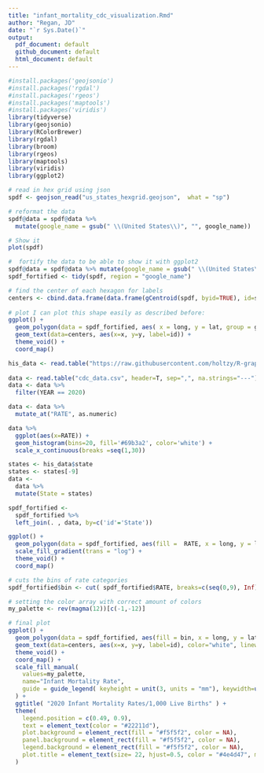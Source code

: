 ```yaml
---
title: "infant_mortality_cdc_visualization.Rmd"
author: "Regan, JD"
date: "`r Sys.Date()`"
output:
  pdf_document: default
  github_document: default
  html_document: default
---
```


```r
#install.packages('geojsonio')
#install.packages('rgdal')
#install.packages('rgeos')
#install.packages('maptools')
#install.packages('viridis')
library(tidyverse)
library(geojsonio)
library(RColorBrewer)
library(rgdal)
library(broom)
library(rgeos)
library(maptools)
library(viridis)
library(ggplot2)
```


```r
# read in hex grid using json
spdf <- geojson_read("us_states_hexgrid.geojson",  what = "sp")

# reformat the data
spdf@data = spdf@data %>%
  mutate(google_name = gsub(" \\(United States\\)", "", google_name))

# Show it
plot(spdf)
```



```r

#  fortify the data to be able to show it with ggplot2
spdf@data = spdf@data %>% mutate(google_name = gsub(" \\(United States\\)", "", google_name))
spdf_fortified <- tidy(spdf, region = "google_name")

# find the center of each hexagon for labels
centers <- cbind.data.frame(data.frame(gCentroid(spdf, byid=TRUE), id=spdf@data$iso3166_2))
 
# plot I can plot this shape easily as described before:
ggplot() +
  geom_polygon(data = spdf_fortified, aes( x = long, y = lat, group = group), fill="skyblue", color="white") +
  geom_text(data=centers, aes(x=x, y=y, label=id)) +
  theme_void() +
  coord_map() 

```


```r

his_data <- read.table("https://raw.githubusercontent.com/holtzy/R-graph-gallery/master/DATA/State_mariage_rate.csv", header=T, sep=",", na.strings="---")
 
data <- read.table("cdc_data.csv", header=T, sep=",", na.strings="---")
data <- data %>% 
  filter(YEAR == 2020)

data <- data %>% 
  mutate_at("RATE", as.numeric)

data %>% 
  ggplot(aes(x=RATE)) + 
  geom_histogram(bins=20, fill='#69b3a2', color='white') +
  scale_x_continuous(breaks =seq(1,30))
```



```r

states <- his_data$state
states <- states[-9]
data <-
  data %>% 
  mutate(State = states)

spdf_fortified <- 
  spdf_fortified %>% 
  left_join(. , data, by=c('id'='State'))

ggplot() +
  geom_polygon(data = spdf_fortified, aes(fill =  RATE, x = long, y = lat, group = group)) +
  scale_fill_gradient(trans = "log") +
  theme_void() +
  coord_map()


```





```r
# cuts the bins of rate categories
spdf_fortified$bin <- cut( spdf_fortified$RATE, breaks=c(seq(0,9), Inf), labels =c("0-1", "1-2", "2-3", "3-4","4-5", "5-6", "6-7", "7-8","8-9", "9-10"), include.lowest = TRUE)

# setting the color array with correct amount of colors
my_palette <- rev(magma(12))[c(-1,-12)]

# final plot
ggplot() +
  geom_polygon(data = spdf_fortified, aes(fill = bin, x = long, y = lat, group = group) , size=0, alpha=0.9) +
  geom_text(data=centers, aes(x=x, y=y, label=id), color="white", linewidth=3, alpha=0.6) +
  theme_void() +
  coord_map() +
  scale_fill_manual( 
    values=my_palette, 
    name="Infant Mortality Rate", 
    guide = guide_legend( keyheight = unit(3, units = "mm"), keywidth=unit(12, units = "mm"), label.position = "bottom", title.position = 'top', nrow=1) 
  ) +
  ggtitle( "2020 Infant Mortality Rates/1,000 Live Births" ) +
  theme(
    legend.position = c(0.49, 0.9),
    text = element_text(color = "#22211d"),
    plot.background = element_rect(fill = "#f5f5f2", color = NA), 
    panel.background = element_rect(fill = "#f5f5f2", color = NA), 
    legend.background = element_rect(fill = "#f5f5f2", color = NA),
    plot.title = element_text(size= 22, hjust=0.5, color = "#4e4d47", margin = margin(b = -0.1, t = 0.4, l = 2, unit = "cm")),
  )

```


